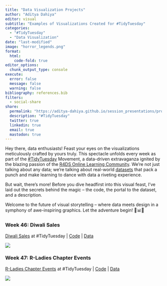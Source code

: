 ```yaml
---
title: "Data Visualization Projects"
author: "Aditya Dahiya"
editor: visual
subtitle: "Examples of Visualizations Created for #TidyTuesday"
categories:
  - "#TidyTuesday"
  - "Data Visualization"
date: "last-modified"
image: "horror_legends.png"
format:
  html:
    code-fold: true
editor_options: 
  chunk_output_type: console
execute: 
  error: false
  message: false
  warning: false
bibliography: references.bib
filters:
  - social-share
share:
  permalink: "https://aditya-dahiya.github.io/session_presentations/projects/tidy_tuesday.html"
  description: "#TidyTuesday"
  twitter: true
  linkedin: true
  email: true
  mastodon: true
---
```


Hey there, data enthusiasts! Feast your eyes on the visualizations meticulously crafted by yours truly. This spectacle unfolds every week as part of the [#TidyTuesday](https://github.com/rfordatascience/tidytuesday/tree/master#about-tidytuesday) Movement, a data-driven extravaganza ignited by the blazing passion of the [R4DS Online Learning Community](https://rfordatasci.com/). We're not just talking about any data; we're talking about real-world [datasets](https://github.com/rfordatascience/tidytuesday/tree/master#2018--2019--2020---2021--2022--2023) that pack a punch and make learning to dance with data a riveting experience.

But wait, there's more! Before you dive headfirst into this visual feast, I've laid out the secrets behind the magic -- the code, the portal to the dataset, and a description.

Welcome to the future of visual storytelling -- where data meets design in a symphony of awe-inspiring graphics. Let the adventure begin! 🚀📊✨

### Week 46: Diwali Sales

[Diwali Sales](https://github.com/rfordatascience/tidytuesday/blob/master/data/2023/2023-11-14/readme.md) at #TidyTuesday \| [Code](https://github.com/Aditya-Dahiya/projects_presentations/blob/main/projects/diwali_tidy.R) \| [Data](https://www.kaggle.com/datasets/saadharoon27/diwali-sales-dataset)

![](/docs/diwali_tidy.png)

### Week 47: R-Ladies Chapter Events 

[R-Ladies Chapter Events](https://github.com/rfordatascience/tidytuesday/blob/master/data/2023/2023-11-21/readme.md) at #TidyTuesday \| [Code](https://github.com/Aditya-Dahiya/projects_presentations/blob/main/projects/ladies_r_tidy.R) \| [Data](https://github.com/Fgazzelloni/RLadies-Chapters-Making-Talks-Work-for-Diverse-Audiences/tree/main/data)

![](/docs/ladies_r_tidy.png)
